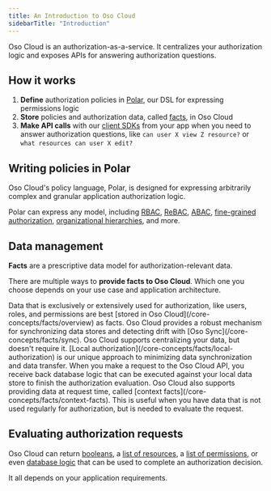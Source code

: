```yaml
---
title: An Introduction to Oso Cloud
sidebarTitle: "Introduction"
---
```

Oso Cloud is an authorization-as-a-service. It centralizes your authorization logic and exposes APIs for answering authorization questions.

## How it works

1. **Define** authorization policies in [Polar](/core-concepts/policies/overview), our DSL for expressing permissions logic
2. **Store** policies and authorization data, called [facts](/core-concepts/facts/overview), in Oso Cloud
3. **Make API calls** with our [client SDKs](/api-reference/cloud-api/policy/get-policy) from your app when you need to answer authorization questions, like `can user X view Z resource?` or `what resources can user X edit?`

## Writing policies in Polar
Oso Cloud's policy language, Polar, is designed for expressing arbitrarily complex and granular application authorization logic. 

Polar can express any model, including [RBAC](/core-concepts/policies/rbac), [ReBAC](/core-concepts/policies/rebac), [ABAC](/core-concepts/policies/abac), [fine-grained authorization](/core-concepts/policies/fga), [organizational hierarchies](/core-concepts/policies/organizational-hierarchies), and more.

## Data management
**Facts** are a prescriptive data model for authorization-relevant data.

There are multiple ways to **provide facts to Oso Cloud**. Which one you choose depends on your use case and application architecture.

<AccordionGroup>
  <Accordion title='Centralized in Oso Cloud'>
   Data that is exclusively or extensively used for authorization, like users, roles, and permissions are best [stored in Oso Cloud](/core-concepts/facts/overview) as facts. Oso Cloud provides a robust mechanism for synchronizing data stores and detecting drift with [Oso Sync](/core-concepts/facts/sync).
  </Accordion>

  <Accordion title="Stored in your local database">
    Oso Cloud supports centralizing your data, but doesn't require it. [Local authorization](/core-concepts/facts/local-authorization) is our unique approach to minimizing data synchronization and data transfer. When you make a request to the Oso Cloud API, you receive back database logic that can be executed against your local data store to finish the authorization evaluation.
  </Accordion>

  <Accordion title="Provided at request time">
    Oso Cloud also supports providing data at request time, called [context facts](/core-concepts/facts/context-facts). This is useful when you have data that is not used regularly for authorization, but is needed to evaluate the request.
  </Accordion>
</AccordionGroup>


## Evaluating authorization requests
Oso Cloud can return [booleans](/api-reference/cloud-api/check-api/post-authorize), a [list of resources](/api-reference/cloud-api/check-api/post-authorized_resources), a [list of permissions](/api-reference/cloud-api/check-api/post-actions), or even [database logic](/api-reference/local-check-api/post-authorize_query) that can be used to complete an authorization decision.

It all depends on your application requirements.
